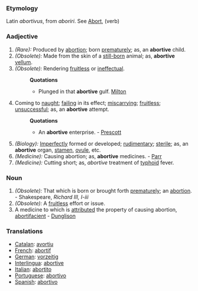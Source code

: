 ===Etymology===
Latin ''abortivus'', from ''aboriri''. See [[Abort]], (verb)
===Aadjective===
#''(Rare):'' Produced by [[abortion]]; born [[prematurely]]; as, an '''abortive''' child.
#''(Obsolete):'' Made from the skin of a [[still-born]] animal; as, '''abortive''' [[vellum]]. 
#''(Obsolete):'' Rendering [[fruitless]] or [[ineffectual]].
#:'''Quotations'''
#:*Plunged in that '''abortive''' gulf. [[Milton]]
#Coming to [[naught]]; [[failing]] in its effect; [[miscarrying]]; [[fruitless]]; [[unsuccessful]]; as, an '''abortive''' attempt.
#:'''Quotations'''
#:*An '''abortive''' enterprise. - [[Prescott]]
#''(Biology):'' [[Imperfectly]] formed or developed; [[rudimentary]]; [[sterile]]; as, an '''abortive''' organ, [[stamen]], [[ovule]], etc.
#''(Medicine):'' Causing abortion; as, '''abortive''' medicines. - [[Parr]]
#''(Medicine):'' Cutting short; as, ''abortive'' treatment of [[typhoid]] fever.
===Noun===
#''(Obsolete):'' That which is born or brought forth [[prematurely]]; an [[abortion]]. - Shakespeare, ''Richard III, I-iii''
#''(Obsolete):'' A [[fruitless]] effort or issue.
#A medicine to which is [[attributed]] the property of causing abortion, [[abortifacient]] - [[Dunglison]]

===Translations===
*[[Catalan]]: [[avortiu]]
*[[French]]: [[abortif]]
*[[German]]: [[vorzeitig]]
*[[Interlingua]]: [[abortive]]
*[[Italian]]: [[abortito]]
*[[Portuguese]]: [[abortivo]]
*[[Spanish]]: [[abortivo]]